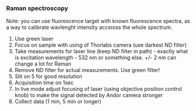 ### Raman spectroscopy

Note: you can use fluorescence target with known fluorescence spectra, as a way to calibrate wavlenght intensity accsross the whole spectrum.

1. Use green laser
2. Focus on sample with using of Thorlabs camera (use darkest ND filter)
4. Take measurements for laser line (keep ND filter in path) - exactly what is excitation wavelength - 532 nm or something else. +/- 2 nm can change a lot for Raman
3. Remove ND filter for actual measurements. Use green filter!
5. Slit on 5 for good resolution
6. Acquisition time on 1sec
7. In live mode adjust focusing of laser (using objective position control knob) to make the signal detected by Andor camera stronger
8. Collect data (1 min, 5 min or longer)